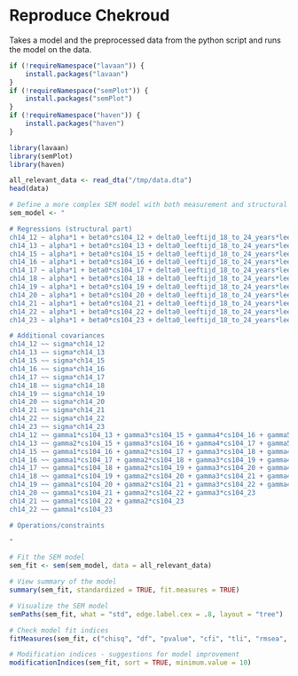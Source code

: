 # Reproduce Chekroud

Takes a model and the preprocessed data from the python script and runs the model on the data.

```r
if (!requireNamespace("lavaan")) {
    install.packages("lavaan")
}
if (!requireNamespace("semPlot")) {
    install.packages("semPlot")
}
if (!requireNamespace("haven")) {
    install.packages("haven")
}

library(lavaan)
library(semPlot)
library(haven)
```

```r
all_relevant_data <- read_dta("/tmp/data.dta")
head(data)
```

```r
# Define a more complex SEM model with both measurement and structural parts
sem_model <- "

# Regressions (structural part)
ch14_12 ~ alpha*1 + beta0*cs104_12 + delta0_leeftijd_18_to_24_years*leeftijd_12_18_to_24_years + delta0_leeftijd_60_to_64_years*leeftijd_12_60_to_64_years + delta0_leeftijd_30_to_34_years*leeftijd_12_30_to_34_years + delta0_leeftijd_50_to_54_years*leeftijd_12_50_to_54_years + delta0_leeftijd_nan*leeftijd_12_nan + delta0_leeftijd_70_to_74_years*leeftijd_12_70_to_74_years + delta0_leeftijd_35_to_39_years*leeftijd_12_35_to_39_years + delta0_leeftijd_25_to_29_years*leeftijd_12_25_to_29_years + delta0_leeftijd_45_to_49_years*leeftijd_12_45_to_49_years + delta0_leeftijd_75_to_79_years*leeftijd_12_75_to_79_years + delta0_leeftijd_55_to_59_years*leeftijd_12_55_to_59_years + delta0_leeftijd_over_80*leeftijd_12_over_80 + delta0_leeftijd_65_to_69_years*leeftijd_12_65_to_69_years + delta0_leeftijd_40_to_44_years*leeftijd_12_40_to_44_years + delta0_herkomstgroep_first_nonw*herkomstgroep_12_first_nonw + delta0_herkomstgroep_nan*herkomstgroep_12_nan + delta0_herkomstgroep_first_w*herkomstgroep_12_first_w + delta0_herkomstgroep_second_nonw*herkomstgroep_12_second_nonw + delta0_herkomstgroep_second_w*herkomstgroep_12_second_w + delta0_geslacht_male*geslacht_12_male + delta0_geslacht_nan*geslacht_12_nan + delta0_burgstat_married*burgstat_12_married + delta0_burgstat_never_been_married*burgstat_12_never_been_married + delta0_burgstat_nan*burgstat_12_nan + delta0_burgstat_separated*burgstat_12_separated + delta0_burgstat_widow_or_widower*burgstat_12_widow_or_widower + delta0_oplcat_wo*oplcat_12_wo + delta0_oplcat_nan*oplcat_12_nan + delta0_oplcat_mbo*oplcat_12_mbo + delta0_oplcat_vmbo*oplcat_12_vmbo + delta0_oplcat_hbo*oplcat_12_hbo + delta0_oplcat_primary_school*oplcat_12_primary_school + delta0_employment_self_employed*employment_12_self_employed + delta0_employment_nan*employment_12_nan + delta0_employment_homemaker*employment_12_homemaker + delta0_employment_retired*employment_12_retired + delta0_employment_unable_to_work*employment_12_unable_to_work + delta0_employment_out_of_work*employment_12_out_of_work + delta0_employment_student*employment_12_student + delta0_ch4_poor*ch4_12_poor + delta0_ch4_very_good*ch4_12_very_good + delta0_ch4_good*ch4_12_good + delta0_ch4_nan*ch4_12_nan + delta0_ch4_moderate*ch4_12_moderate + delta0_bmi*bmi_12 + delta0_prev_depr*prev_depr_12 + delta0_nettohh_f*nettohh_f_12
ch14_13 ~ alpha*1 + beta0*cs104_13 + delta0_leeftijd_18_to_24_years*leeftijd_13_18_to_24_years + delta0_leeftijd_60_to_64_years*leeftijd_13_60_to_64_years + delta0_leeftijd_30_to_34_years*leeftijd_13_30_to_34_years + delta0_leeftijd_50_to_54_years*leeftijd_13_50_to_54_years + delta0_leeftijd_nan*leeftijd_13_nan + delta0_leeftijd_70_to_74_years*leeftijd_13_70_to_74_years + delta0_leeftijd_35_to_39_years*leeftijd_13_35_to_39_years + delta0_leeftijd_25_to_29_years*leeftijd_13_25_to_29_years + delta0_leeftijd_45_to_49_years*leeftijd_13_45_to_49_years + delta0_leeftijd_75_to_79_years*leeftijd_13_75_to_79_years + delta0_leeftijd_55_to_59_years*leeftijd_13_55_to_59_years + delta0_leeftijd_over_80*leeftijd_13_over_80 + delta0_leeftijd_65_to_69_years*leeftijd_13_65_to_69_years + delta0_leeftijd_40_to_44_years*leeftijd_13_40_to_44_years + delta0_herkomstgroep_first_nonw*herkomstgroep_13_first_nonw + delta0_herkomstgroep_nan*herkomstgroep_13_nan + delta0_herkomstgroep_first_w*herkomstgroep_13_first_w + delta0_herkomstgroep_second_nonw*herkomstgroep_13_second_nonw + delta0_herkomstgroep_second_w*herkomstgroep_13_second_w + delta0_geslacht_male*geslacht_13_male + delta0_geslacht_nan*geslacht_13_nan + delta0_burgstat_married*burgstat_13_married + delta0_burgstat_never_been_married*burgstat_13_never_been_married + delta0_burgstat_nan*burgstat_13_nan + delta0_burgstat_separated*burgstat_13_separated + delta0_burgstat_widow_or_widower*burgstat_13_widow_or_widower + delta0_oplcat_wo*oplcat_13_wo + delta0_oplcat_nan*oplcat_13_nan + delta0_oplcat_mbo*oplcat_13_mbo + delta0_oplcat_vmbo*oplcat_13_vmbo + delta0_oplcat_hbo*oplcat_13_hbo + delta0_oplcat_primary_school*oplcat_13_primary_school + delta0_employment_self_employed*employment_13_self_employed + delta0_employment_nan*employment_13_nan + delta0_employment_homemaker*employment_13_homemaker + delta0_employment_retired*employment_13_retired + delta0_employment_unable_to_work*employment_13_unable_to_work + delta0_employment_out_of_work*employment_13_out_of_work + delta0_employment_student*employment_13_student + delta0_ch4_poor*ch4_13_poor + delta0_ch4_very_good*ch4_13_very_good + delta0_ch4_good*ch4_13_good + delta0_ch4_nan*ch4_13_nan + delta0_ch4_moderate*ch4_13_moderate + delta0_bmi*bmi_13 + delta0_prev_depr*prev_depr_13 + delta0_nettohh_f*nettohh_f_13
ch14_15 ~ alpha*1 + beta0*cs104_15 + delta0_leeftijd_18_to_24_years*leeftijd_15_18_to_24_years + delta0_leeftijd_60_to_64_years*leeftijd_15_60_to_64_years + delta0_leeftijd_30_to_34_years*leeftijd_15_30_to_34_years + delta0_leeftijd_50_to_54_years*leeftijd_15_50_to_54_years + delta0_leeftijd_nan*leeftijd_15_nan + delta0_leeftijd_70_to_74_years*leeftijd_15_70_to_74_years + delta0_leeftijd_35_to_39_years*leeftijd_15_35_to_39_years + delta0_leeftijd_25_to_29_years*leeftijd_15_25_to_29_years + delta0_leeftijd_45_to_49_years*leeftijd_15_45_to_49_years + delta0_leeftijd_75_to_79_years*leeftijd_15_75_to_79_years + delta0_leeftijd_55_to_59_years*leeftijd_15_55_to_59_years + delta0_leeftijd_over_80*leeftijd_15_over_80 + delta0_leeftijd_65_to_69_years*leeftijd_15_65_to_69_years + delta0_leeftijd_40_to_44_years*leeftijd_15_40_to_44_years + delta0_herkomstgroep_first_nonw*herkomstgroep_15_first_nonw + delta0_herkomstgroep_nan*herkomstgroep_15_nan + delta0_herkomstgroep_first_w*herkomstgroep_15_first_w + delta0_herkomstgroep_second_nonw*herkomstgroep_15_second_nonw + delta0_herkomstgroep_second_w*herkomstgroep_15_second_w + delta0_geslacht_male*geslacht_15_male + delta0_geslacht_nan*geslacht_15_nan + delta0_burgstat_married*burgstat_15_married + delta0_burgstat_never_been_married*burgstat_15_never_been_married + delta0_burgstat_nan*burgstat_15_nan + delta0_burgstat_separated*burgstat_15_separated + delta0_burgstat_widow_or_widower*burgstat_15_widow_or_widower + delta0_oplcat_wo*oplcat_15_wo + delta0_oplcat_nan*oplcat_15_nan + delta0_oplcat_mbo*oplcat_15_mbo + delta0_oplcat_vmbo*oplcat_15_vmbo + delta0_oplcat_hbo*oplcat_15_hbo + delta0_oplcat_primary_school*oplcat_15_primary_school + delta0_employment_self_employed*employment_15_self_employed + delta0_employment_nan*employment_15_nan + delta0_employment_homemaker*employment_15_homemaker + delta0_employment_retired*employment_15_retired + delta0_employment_unable_to_work*employment_15_unable_to_work + delta0_employment_out_of_work*employment_15_out_of_work + delta0_employment_student*employment_15_student + delta0_ch4_poor*ch4_15_poor + delta0_ch4_very_good*ch4_15_very_good + delta0_ch4_good*ch4_15_good + delta0_ch4_nan*ch4_15_nan + delta0_ch4_moderate*ch4_15_moderate + delta0_bmi*bmi_15 + delta0_prev_depr*prev_depr_15 + delta0_nettohh_f*nettohh_f_15
ch14_16 ~ alpha*1 + beta0*cs104_16 + delta0_leeftijd_18_to_24_years*leeftijd_16_18_to_24_years + delta0_leeftijd_60_to_64_years*leeftijd_16_60_to_64_years + delta0_leeftijd_30_to_34_years*leeftijd_16_30_to_34_years + delta0_leeftijd_50_to_54_years*leeftijd_16_50_to_54_years + delta0_leeftijd_nan*leeftijd_16_nan + delta0_leeftijd_70_to_74_years*leeftijd_16_70_to_74_years + delta0_leeftijd_35_to_39_years*leeftijd_16_35_to_39_years + delta0_leeftijd_25_to_29_years*leeftijd_16_25_to_29_years + delta0_leeftijd_45_to_49_years*leeftijd_16_45_to_49_years + delta0_leeftijd_75_to_79_years*leeftijd_16_75_to_79_years + delta0_leeftijd_55_to_59_years*leeftijd_16_55_to_59_years + delta0_leeftijd_over_80*leeftijd_16_over_80 + delta0_leeftijd_65_to_69_years*leeftijd_16_65_to_69_years + delta0_leeftijd_40_to_44_years*leeftijd_16_40_to_44_years + delta0_herkomstgroep_first_nonw*herkomstgroep_16_first_nonw + delta0_herkomstgroep_nan*herkomstgroep_16_nan + delta0_herkomstgroep_first_w*herkomstgroep_16_first_w + delta0_herkomstgroep_second_nonw*herkomstgroep_16_second_nonw + delta0_herkomstgroep_second_w*herkomstgroep_16_second_w + delta0_geslacht_male*geslacht_16_male + delta0_geslacht_nan*geslacht_16_nan + delta0_burgstat_married*burgstat_16_married + delta0_burgstat_never_been_married*burgstat_16_never_been_married + delta0_burgstat_nan*burgstat_16_nan + delta0_burgstat_separated*burgstat_16_separated + delta0_burgstat_widow_or_widower*burgstat_16_widow_or_widower + delta0_oplcat_wo*oplcat_16_wo + delta0_oplcat_nan*oplcat_16_nan + delta0_oplcat_mbo*oplcat_16_mbo + delta0_oplcat_vmbo*oplcat_16_vmbo + delta0_oplcat_hbo*oplcat_16_hbo + delta0_oplcat_primary_school*oplcat_16_primary_school + delta0_employment_self_employed*employment_16_self_employed + delta0_employment_nan*employment_16_nan + delta0_employment_homemaker*employment_16_homemaker + delta0_employment_retired*employment_16_retired + delta0_employment_unable_to_work*employment_16_unable_to_work + delta0_employment_out_of_work*employment_16_out_of_work + delta0_employment_student*employment_16_student + delta0_ch4_poor*ch4_16_poor + delta0_ch4_very_good*ch4_16_very_good + delta0_ch4_good*ch4_16_good + delta0_ch4_nan*ch4_16_nan + delta0_ch4_moderate*ch4_16_moderate + delta0_bmi*bmi_16 + delta0_prev_depr*prev_depr_16 + delta0_nettohh_f*nettohh_f_16
ch14_17 ~ alpha*1 + beta0*cs104_17 + delta0_leeftijd_18_to_24_years*leeftijd_17_18_to_24_years + delta0_leeftijd_60_to_64_years*leeftijd_17_60_to_64_years + delta0_leeftijd_30_to_34_years*leeftijd_17_30_to_34_years + delta0_leeftijd_50_to_54_years*leeftijd_17_50_to_54_years + delta0_leeftijd_nan*leeftijd_17_nan + delta0_leeftijd_70_to_74_years*leeftijd_17_70_to_74_years + delta0_leeftijd_35_to_39_years*leeftijd_17_35_to_39_years + delta0_leeftijd_25_to_29_years*leeftijd_17_25_to_29_years + delta0_leeftijd_45_to_49_years*leeftijd_17_45_to_49_years + delta0_leeftijd_75_to_79_years*leeftijd_17_75_to_79_years + delta0_leeftijd_55_to_59_years*leeftijd_17_55_to_59_years + delta0_leeftijd_over_80*leeftijd_17_over_80 + delta0_leeftijd_65_to_69_years*leeftijd_17_65_to_69_years + delta0_leeftijd_40_to_44_years*leeftijd_17_40_to_44_years + delta0_herkomstgroep_first_nonw*herkomstgroep_17_first_nonw + delta0_herkomstgroep_nan*herkomstgroep_17_nan + delta0_herkomstgroep_first_w*herkomstgroep_17_first_w + delta0_herkomstgroep_second_nonw*herkomstgroep_17_second_nonw + delta0_herkomstgroep_second_w*herkomstgroep_17_second_w + delta0_geslacht_male*geslacht_17_male + delta0_geslacht_nan*geslacht_17_nan + delta0_burgstat_married*burgstat_17_married + delta0_burgstat_never_been_married*burgstat_17_never_been_married + delta0_burgstat_nan*burgstat_17_nan + delta0_burgstat_separated*burgstat_17_separated + delta0_burgstat_widow_or_widower*burgstat_17_widow_or_widower + delta0_oplcat_wo*oplcat_17_wo + delta0_oplcat_nan*oplcat_17_nan + delta0_oplcat_mbo*oplcat_17_mbo + delta0_oplcat_vmbo*oplcat_17_vmbo + delta0_oplcat_hbo*oplcat_17_hbo + delta0_oplcat_primary_school*oplcat_17_primary_school + delta0_employment_self_employed*employment_17_self_employed + delta0_employment_nan*employment_17_nan + delta0_employment_homemaker*employment_17_homemaker + delta0_employment_retired*employment_17_retired + delta0_employment_unable_to_work*employment_17_unable_to_work + delta0_employment_out_of_work*employment_17_out_of_work + delta0_employment_student*employment_17_student + delta0_ch4_poor*ch4_17_poor + delta0_ch4_very_good*ch4_17_very_good + delta0_ch4_good*ch4_17_good + delta0_ch4_nan*ch4_17_nan + delta0_ch4_moderate*ch4_17_moderate + delta0_bmi*bmi_17 + delta0_prev_depr*prev_depr_17 + delta0_nettohh_f*nettohh_f_17
ch14_18 ~ alpha*1 + beta0*cs104_18 + delta0_leeftijd_18_to_24_years*leeftijd_18_18_to_24_years + delta0_leeftijd_60_to_64_years*leeftijd_18_60_to_64_years + delta0_leeftijd_30_to_34_years*leeftijd_18_30_to_34_years + delta0_leeftijd_50_to_54_years*leeftijd_18_50_to_54_years + delta0_leeftijd_nan*leeftijd_18_nan + delta0_leeftijd_70_to_74_years*leeftijd_18_70_to_74_years + delta0_leeftijd_35_to_39_years*leeftijd_18_35_to_39_years + delta0_leeftijd_25_to_29_years*leeftijd_18_25_to_29_years + delta0_leeftijd_45_to_49_years*leeftijd_18_45_to_49_years + delta0_leeftijd_75_to_79_years*leeftijd_18_75_to_79_years + delta0_leeftijd_55_to_59_years*leeftijd_18_55_to_59_years + delta0_leeftijd_over_80*leeftijd_18_over_80 + delta0_leeftijd_65_to_69_years*leeftijd_18_65_to_69_years + delta0_leeftijd_40_to_44_years*leeftijd_18_40_to_44_years + delta0_herkomstgroep_first_nonw*herkomstgroep_18_first_nonw + delta0_herkomstgroep_nan*herkomstgroep_18_nan + delta0_herkomstgroep_first_w*herkomstgroep_18_first_w + delta0_herkomstgroep_second_nonw*herkomstgroep_18_second_nonw + delta0_herkomstgroep_second_w*herkomstgroep_18_second_w + delta0_geslacht_male*geslacht_18_male + delta0_geslacht_nan*geslacht_18_nan + delta0_burgstat_married*burgstat_18_married + delta0_burgstat_never_been_married*burgstat_18_never_been_married + delta0_burgstat_nan*burgstat_18_nan + delta0_burgstat_separated*burgstat_18_separated + delta0_burgstat_widow_or_widower*burgstat_18_widow_or_widower + delta0_oplcat_wo*oplcat_18_wo + delta0_oplcat_nan*oplcat_18_nan + delta0_oplcat_mbo*oplcat_18_mbo + delta0_oplcat_vmbo*oplcat_18_vmbo + delta0_oplcat_hbo*oplcat_18_hbo + delta0_oplcat_primary_school*oplcat_18_primary_school + delta0_employment_self_employed*employment_18_self_employed + delta0_employment_nan*employment_18_nan + delta0_employment_homemaker*employment_18_homemaker + delta0_employment_retired*employment_18_retired + delta0_employment_unable_to_work*employment_18_unable_to_work + delta0_employment_out_of_work*employment_18_out_of_work + delta0_employment_student*employment_18_student + delta0_ch4_poor*ch4_18_poor + delta0_ch4_very_good*ch4_18_very_good + delta0_ch4_good*ch4_18_good + delta0_ch4_nan*ch4_18_nan + delta0_ch4_moderate*ch4_18_moderate + delta0_bmi*bmi_18 + delta0_prev_depr*prev_depr_18 + delta0_nettohh_f*nettohh_f_18
ch14_19 ~ alpha*1 + beta0*cs104_19 + delta0_leeftijd_18_to_24_years*leeftijd_19_18_to_24_years + delta0_leeftijd_60_to_64_years*leeftijd_19_60_to_64_years + delta0_leeftijd_30_to_34_years*leeftijd_19_30_to_34_years + delta0_leeftijd_50_to_54_years*leeftijd_19_50_to_54_years + delta0_leeftijd_nan*leeftijd_19_nan + delta0_leeftijd_70_to_74_years*leeftijd_19_70_to_74_years + delta0_leeftijd_35_to_39_years*leeftijd_19_35_to_39_years + delta0_leeftijd_25_to_29_years*leeftijd_19_25_to_29_years + delta0_leeftijd_45_to_49_years*leeftijd_19_45_to_49_years + delta0_leeftijd_75_to_79_years*leeftijd_19_75_to_79_years + delta0_leeftijd_55_to_59_years*leeftijd_19_55_to_59_years + delta0_leeftijd_over_80*leeftijd_19_over_80 + delta0_leeftijd_65_to_69_years*leeftijd_19_65_to_69_years + delta0_leeftijd_40_to_44_years*leeftijd_19_40_to_44_years + delta0_herkomstgroep_first_nonw*herkomstgroep_19_first_nonw + delta0_herkomstgroep_nan*herkomstgroep_19_nan + delta0_herkomstgroep_first_w*herkomstgroep_19_first_w + delta0_herkomstgroep_second_nonw*herkomstgroep_19_second_nonw + delta0_herkomstgroep_second_w*herkomstgroep_19_second_w + delta0_geslacht_male*geslacht_19_male + delta0_geslacht_nan*geslacht_19_nan + delta0_burgstat_married*burgstat_19_married + delta0_burgstat_never_been_married*burgstat_19_never_been_married + delta0_burgstat_nan*burgstat_19_nan + delta0_burgstat_separated*burgstat_19_separated + delta0_burgstat_widow_or_widower*burgstat_19_widow_or_widower + delta0_oplcat_wo*oplcat_19_wo + delta0_oplcat_nan*oplcat_19_nan + delta0_oplcat_mbo*oplcat_19_mbo + delta0_oplcat_vmbo*oplcat_19_vmbo + delta0_oplcat_hbo*oplcat_19_hbo + delta0_oplcat_primary_school*oplcat_19_primary_school + delta0_employment_self_employed*employment_19_self_employed + delta0_employment_nan*employment_19_nan + delta0_employment_homemaker*employment_19_homemaker + delta0_employment_retired*employment_19_retired + delta0_employment_unable_to_work*employment_19_unable_to_work + delta0_employment_out_of_work*employment_19_out_of_work + delta0_employment_student*employment_19_student + delta0_ch4_poor*ch4_19_poor + delta0_ch4_very_good*ch4_19_very_good + delta0_ch4_good*ch4_19_good + delta0_ch4_nan*ch4_19_nan + delta0_ch4_moderate*ch4_19_moderate + delta0_bmi*bmi_19 + delta0_prev_depr*prev_depr_19 + delta0_nettohh_f*nettohh_f_19
ch14_20 ~ alpha*1 + beta0*cs104_20 + delta0_leeftijd_18_to_24_years*leeftijd_20_18_to_24_years + delta0_leeftijd_60_to_64_years*leeftijd_20_60_to_64_years + delta0_leeftijd_30_to_34_years*leeftijd_20_30_to_34_years + delta0_leeftijd_50_to_54_years*leeftijd_20_50_to_54_years + delta0_leeftijd_nan*leeftijd_20_nan + delta0_leeftijd_70_to_74_years*leeftijd_20_70_to_74_years + delta0_leeftijd_35_to_39_years*leeftijd_20_35_to_39_years + delta0_leeftijd_25_to_29_years*leeftijd_20_25_to_29_years + delta0_leeftijd_45_to_49_years*leeftijd_20_45_to_49_years + delta0_leeftijd_75_to_79_years*leeftijd_20_75_to_79_years + delta0_leeftijd_55_to_59_years*leeftijd_20_55_to_59_years + delta0_leeftijd_over_80*leeftijd_20_over_80 + delta0_leeftijd_65_to_69_years*leeftijd_20_65_to_69_years + delta0_leeftijd_40_to_44_years*leeftijd_20_40_to_44_years + delta0_herkomstgroep_first_nonw*herkomstgroep_20_first_nonw + delta0_herkomstgroep_nan*herkomstgroep_20_nan + delta0_herkomstgroep_first_w*herkomstgroep_20_first_w + delta0_herkomstgroep_second_nonw*herkomstgroep_20_second_nonw + delta0_herkomstgroep_second_w*herkomstgroep_20_second_w + delta0_geslacht_male*geslacht_20_male + delta0_geslacht_nan*geslacht_20_nan + delta0_burgstat_married*burgstat_20_married + delta0_burgstat_never_been_married*burgstat_20_never_been_married + delta0_burgstat_nan*burgstat_20_nan + delta0_burgstat_separated*burgstat_20_separated + delta0_burgstat_widow_or_widower*burgstat_20_widow_or_widower + delta0_oplcat_wo*oplcat_20_wo + delta0_oplcat_nan*oplcat_20_nan + delta0_oplcat_mbo*oplcat_20_mbo + delta0_oplcat_vmbo*oplcat_20_vmbo + delta0_oplcat_hbo*oplcat_20_hbo + delta0_oplcat_primary_school*oplcat_20_primary_school + delta0_employment_self_employed*employment_20_self_employed + delta0_employment_nan*employment_20_nan + delta0_employment_homemaker*employment_20_homemaker + delta0_employment_retired*employment_20_retired + delta0_employment_unable_to_work*employment_20_unable_to_work + delta0_employment_out_of_work*employment_20_out_of_work + delta0_employment_student*employment_20_student + delta0_ch4_poor*ch4_20_poor + delta0_ch4_very_good*ch4_20_very_good + delta0_ch4_good*ch4_20_good + delta0_ch4_nan*ch4_20_nan + delta0_ch4_moderate*ch4_20_moderate + delta0_bmi*bmi_20 + delta0_prev_depr*prev_depr_20 + delta0_nettohh_f*nettohh_f_20
ch14_21 ~ alpha*1 + beta0*cs104_21 + delta0_leeftijd_18_to_24_years*leeftijd_21_18_to_24_years + delta0_leeftijd_60_to_64_years*leeftijd_21_60_to_64_years + delta0_leeftijd_30_to_34_years*leeftijd_21_30_to_34_years + delta0_leeftijd_50_to_54_years*leeftijd_21_50_to_54_years + delta0_leeftijd_nan*leeftijd_21_nan + delta0_leeftijd_70_to_74_years*leeftijd_21_70_to_74_years + delta0_leeftijd_35_to_39_years*leeftijd_21_35_to_39_years + delta0_leeftijd_25_to_29_years*leeftijd_21_25_to_29_years + delta0_leeftijd_45_to_49_years*leeftijd_21_45_to_49_years + delta0_leeftijd_75_to_79_years*leeftijd_21_75_to_79_years + delta0_leeftijd_55_to_59_years*leeftijd_21_55_to_59_years + delta0_leeftijd_over_80*leeftijd_21_over_80 + delta0_leeftijd_65_to_69_years*leeftijd_21_65_to_69_years + delta0_leeftijd_40_to_44_years*leeftijd_21_40_to_44_years + delta0_herkomstgroep_first_nonw*herkomstgroep_21_first_nonw + delta0_herkomstgroep_nan*herkomstgroep_21_nan + delta0_herkomstgroep_first_w*herkomstgroep_21_first_w + delta0_herkomstgroep_second_nonw*herkomstgroep_21_second_nonw + delta0_herkomstgroep_second_w*herkomstgroep_21_second_w + delta0_geslacht_male*geslacht_21_male + delta0_geslacht_nan*geslacht_21_nan + delta0_burgstat_married*burgstat_21_married + delta0_burgstat_never_been_married*burgstat_21_never_been_married + delta0_burgstat_nan*burgstat_21_nan + delta0_burgstat_separated*burgstat_21_separated + delta0_burgstat_widow_or_widower*burgstat_21_widow_or_widower + delta0_oplcat_wo*oplcat_21_wo + delta0_oplcat_nan*oplcat_21_nan + delta0_oplcat_mbo*oplcat_21_mbo + delta0_oplcat_vmbo*oplcat_21_vmbo + delta0_oplcat_hbo*oplcat_21_hbo + delta0_oplcat_primary_school*oplcat_21_primary_school + delta0_employment_self_employed*employment_21_self_employed + delta0_employment_nan*employment_21_nan + delta0_employment_homemaker*employment_21_homemaker + delta0_employment_retired*employment_21_retired + delta0_employment_unable_to_work*employment_21_unable_to_work + delta0_employment_out_of_work*employment_21_out_of_work + delta0_employment_student*employment_21_student + delta0_ch4_poor*ch4_21_poor + delta0_ch4_very_good*ch4_21_very_good + delta0_ch4_good*ch4_21_good + delta0_ch4_nan*ch4_21_nan + delta0_ch4_moderate*ch4_21_moderate + delta0_bmi*bmi_21 + delta0_prev_depr*prev_depr_21 + delta0_nettohh_f*nettohh_f_21
ch14_22 ~ alpha*1 + beta0*cs104_22 + delta0_leeftijd_18_to_24_years*leeftijd_22_18_to_24_years + delta0_leeftijd_60_to_64_years*leeftijd_22_60_to_64_years + delta0_leeftijd_30_to_34_years*leeftijd_22_30_to_34_years + delta0_leeftijd_50_to_54_years*leeftijd_22_50_to_54_years + delta0_leeftijd_nan*leeftijd_22_nan + delta0_leeftijd_70_to_74_years*leeftijd_22_70_to_74_years + delta0_leeftijd_35_to_39_years*leeftijd_22_35_to_39_years + delta0_leeftijd_25_to_29_years*leeftijd_22_25_to_29_years + delta0_leeftijd_45_to_49_years*leeftijd_22_45_to_49_years + delta0_leeftijd_75_to_79_years*leeftijd_22_75_to_79_years + delta0_leeftijd_55_to_59_years*leeftijd_22_55_to_59_years + delta0_leeftijd_over_80*leeftijd_22_over_80 + delta0_leeftijd_65_to_69_years*leeftijd_22_65_to_69_years + delta0_leeftijd_40_to_44_years*leeftijd_22_40_to_44_years + delta0_herkomstgroep_first_nonw*herkomstgroep_22_first_nonw + delta0_herkomstgroep_nan*herkomstgroep_22_nan + delta0_herkomstgroep_first_w*herkomstgroep_22_first_w + delta0_herkomstgroep_second_nonw*herkomstgroep_22_second_nonw + delta0_herkomstgroep_second_w*herkomstgroep_22_second_w + delta0_geslacht_other*geslacht_22_other + delta0_geslacht_male*geslacht_22_male + delta0_geslacht_nan*geslacht_22_nan + delta0_burgstat_married*burgstat_22_married + delta0_burgstat_never_been_married*burgstat_22_never_been_married + delta0_burgstat_nan*burgstat_22_nan + delta0_burgstat_separated*burgstat_22_separated + delta0_burgstat_widow_or_widower*burgstat_22_widow_or_widower + delta0_oplcat_wo*oplcat_22_wo + delta0_oplcat_nan*oplcat_22_nan + delta0_oplcat_mbo*oplcat_22_mbo + delta0_oplcat_vmbo*oplcat_22_vmbo + delta0_oplcat_hbo*oplcat_22_hbo + delta0_oplcat_primary_school*oplcat_22_primary_school + delta0_employment_self_employed*employment_22_self_employed + delta0_employment_nan*employment_22_nan + delta0_employment_homemaker*employment_22_homemaker + delta0_employment_retired*employment_22_retired + delta0_employment_unable_to_work*employment_22_unable_to_work + delta0_employment_out_of_work*employment_22_out_of_work + delta0_employment_student*employment_22_student + delta0_ch4_poor*ch4_22_poor + delta0_ch4_very_good*ch4_22_very_good + delta0_ch4_good*ch4_22_good + delta0_ch4_nan*ch4_22_nan + delta0_ch4_moderate*ch4_22_moderate + delta0_bmi*bmi_22 + delta0_prev_depr*prev_depr_22 + delta0_nettohh_f*nettohh_f_22
ch14_23 ~ alpha*1 + beta0*cs104_23 + delta0_leeftijd_18_to_24_years*leeftijd_23_18_to_24_years + delta0_leeftijd_60_to_64_years*leeftijd_23_60_to_64_years + delta0_leeftijd_30_to_34_years*leeftijd_23_30_to_34_years + delta0_leeftijd_50_to_54_years*leeftijd_23_50_to_54_years + delta0_leeftijd_nan*leeftijd_23_nan + delta0_leeftijd_70_to_74_years*leeftijd_23_70_to_74_years + delta0_leeftijd_35_to_39_years*leeftijd_23_35_to_39_years + delta0_leeftijd_25_to_29_years*leeftijd_23_25_to_29_years + delta0_leeftijd_45_to_49_years*leeftijd_23_45_to_49_years + delta0_leeftijd_75_to_79_years*leeftijd_23_75_to_79_years + delta0_leeftijd_55_to_59_years*leeftijd_23_55_to_59_years + delta0_leeftijd_over_80*leeftijd_23_over_80 + delta0_leeftijd_65_to_69_years*leeftijd_23_65_to_69_years + delta0_leeftijd_40_to_44_years*leeftijd_23_40_to_44_years + delta0_herkomstgroep_first_nonw*herkomstgroep_23_first_nonw + delta0_herkomstgroep_nan*herkomstgroep_23_nan + delta0_herkomstgroep_first_w*herkomstgroep_23_first_w + delta0_herkomstgroep_second_nonw*herkomstgroep_23_second_nonw + delta0_herkomstgroep_second_w*herkomstgroep_23_second_w + delta0_geslacht_other*geslacht_23_other + delta0_geslacht_male*geslacht_23_male + delta0_geslacht_nan*geslacht_23_nan + delta0_burgstat_married*burgstat_23_married + delta0_burgstat_never_been_married*burgstat_23_never_been_married + delta0_burgstat_nan*burgstat_23_nan + delta0_burgstat_separated*burgstat_23_separated + delta0_burgstat_widow_or_widower*burgstat_23_widow_or_widower + delta0_oplcat_wo*oplcat_23_wo + delta0_oplcat_nan*oplcat_23_nan + delta0_oplcat_mbo*oplcat_23_mbo + delta0_oplcat_vmbo*oplcat_23_vmbo + delta0_oplcat_hbo*oplcat_23_hbo + delta0_oplcat_primary_school*oplcat_23_primary_school + delta0_employment_self_employed*employment_23_self_employed + delta0_employment_nan*employment_23_nan + delta0_employment_homemaker*employment_23_homemaker + delta0_employment_retired*employment_23_retired + delta0_employment_unable_to_work*employment_23_unable_to_work + delta0_employment_out_of_work*employment_23_out_of_work + delta0_employment_student*employment_23_student + delta0_ch4_poor*ch4_23_poor + delta0_ch4_very_good*ch4_23_very_good + delta0_ch4_good*ch4_23_good + delta0_ch4_nan*ch4_23_nan + delta0_ch4_moderate*ch4_23_moderate + delta0_bmi*bmi_23 + delta0_prev_depr*prev_depr_23 + delta0_nettohh_f*nettohh_f_23

# Additional covariances
ch14_12 ~~ sigma*ch14_12
ch14_13 ~~ sigma*ch14_13
ch14_15 ~~ sigma*ch14_15
ch14_16 ~~ sigma*ch14_16
ch14_17 ~~ sigma*ch14_17
ch14_18 ~~ sigma*ch14_18
ch14_19 ~~ sigma*ch14_19
ch14_20 ~~ sigma*ch14_20
ch14_21 ~~ sigma*ch14_21
ch14_22 ~~ sigma*ch14_22
ch14_23 ~~ sigma*ch14_23
ch14_12 ~~ gamma1*cs104_13 + gamma3*cs104_15 + gamma4*cs104_16 + gamma5*cs104_17 + gamma6*cs104_18 + gamma7*cs104_19 + gamma8*cs104_20 + gamma9*cs104_21 + gamma10*cs104_22 + gamma11*cs104_23
ch14_13 ~~ gamma2*cs104_15 + gamma3*cs104_16 + gamma4*cs104_17 + gamma5*cs104_18 + gamma6*cs104_19 + gamma7*cs104_20 + gamma8*cs104_21 + gamma9*cs104_22 + gamma10*cs104_23
ch14_15 ~~ gamma1*cs104_16 + gamma2*cs104_17 + gamma3*cs104_18 + gamma4*cs104_19 + gamma5*cs104_20 + gamma6*cs104_21 + gamma7*cs104_22 + gamma8*cs104_23
ch14_16 ~~ gamma1*cs104_17 + gamma2*cs104_18 + gamma3*cs104_19 + gamma4*cs104_20 + gamma5*cs104_21 + gamma6*cs104_22 + gamma7*cs104_23
ch14_17 ~~ gamma1*cs104_18 + gamma2*cs104_19 + gamma3*cs104_20 + gamma4*cs104_21 + gamma5*cs104_22 + gamma6*cs104_23
ch14_18 ~~ gamma1*cs104_19 + gamma2*cs104_20 + gamma3*cs104_21 + gamma4*cs104_22 + gamma5*cs104_23
ch14_19 ~~ gamma1*cs104_20 + gamma2*cs104_21 + gamma3*cs104_22 + gamma4*cs104_23
ch14_20 ~~ gamma1*cs104_21 + gamma2*cs104_22 + gamma3*cs104_23
ch14_21 ~~ gamma1*cs104_22 + gamma2*cs104_23
ch14_22 ~~ gamma1*cs104_23

# Operations/constraints

"
```

```r
# Fit the SEM model
sem_fit <- sem(sem_model, data = all_relevant_data)

# View summary of the model
summary(sem_fit, standardized = TRUE, fit.measures = TRUE)

# Visualize the SEM model
semPaths(sem_fit, what = "std", edge.label.cex = .8, layout = "tree")
```

```r
# Check model fit indices
fitMeasures(sem_fit, c("chisq", "df", "pvalue", "cfi", "tli", "rmsea", "srmr", "aic", "bic"))

# Modification indices - suggestions for model improvement
modificationIndices(sem_fit, sort = TRUE, minimum.value = 10)
```
